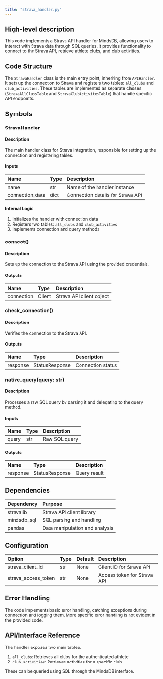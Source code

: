 ```yaml
---
title: "strava_handler.py"
---
```


## High-level description
This code implements a Strava API handler for MindsDB, allowing users to interact with Strava data through SQL queries. It provides functionality to connect to the Strava API, retrieve athlete clubs, and club activities.

## Code Structure
The `StravaHandler` class is the main entry point, inheriting from `APIHandler`. It sets up the connection to Strava and registers two tables: `all_clubs` and `club_activities`. These tables are implemented as separate classes (`StravaAllClubsTable` and `StravaClubActivitesTable`) that handle specific API endpoints.

## Symbols

### StravaHandler
#### Description
The main handler class for Strava integration, responsible for setting up the connection and registering tables.

#### Inputs
| Name | Type | Description |
|:-----|:-----|:------------|
| name | str | Name of the handler instance |
| connection_data | dict | Connection details for Strava API |

#### Internal Logic
1. Initializes the handler with connection data
2. Registers two tables: `all_clubs` and `club_activities`
3. Implements connection and query methods

### connect()
#### Description
Sets up the connection to the Strava API using the provided credentials.

#### Outputs
| Name | Type | Description |
|:-----|:-----|:------------|
| connection | Client | Strava API client object |

### check_connection()
#### Description
Verifies the connection to the Strava API.

#### Outputs
| Name | Type | Description |
|:-----|:-----|:------------|
| response | StatusResponse | Connection status |

### native_query(query: str)
#### Description
Processes a raw SQL query by parsing it and delegating to the query method.

#### Inputs
| Name | Type | Description |
|:-----|:-----|:------------|
| query | str | Raw SQL query |

#### Outputs
| Name | Type | Description |
|:-----|:-----|:------------|
| response | StatusResponse | Query result |

## Dependencies
| Dependency | Purpose |
|:-----------|:--------|
| stravalib | Strava API client library |
| mindsdb_sql | SQL parsing and handling |
| pandas | Data manipulation and analysis |

## Configuration
| Option | Type | Default | Description |
|:-------|:-----|:--------|:------------|
| strava_client_id | str | None | Client ID for Strava API |
| strava_access_token | str | None | Access token for Strava API |

## Error Handling
The code implements basic error handling, catching exceptions during connection and logging them. More specific error handling is not evident in the provided code.

## API/Interface Reference
The handler exposes two main tables:
1. `all_clubs`: Retrieves all clubs for the authenticated athlete
2. `club_activities`: Retrieves activities for a specific club

These can be queried using SQL through the MindsDB interface.